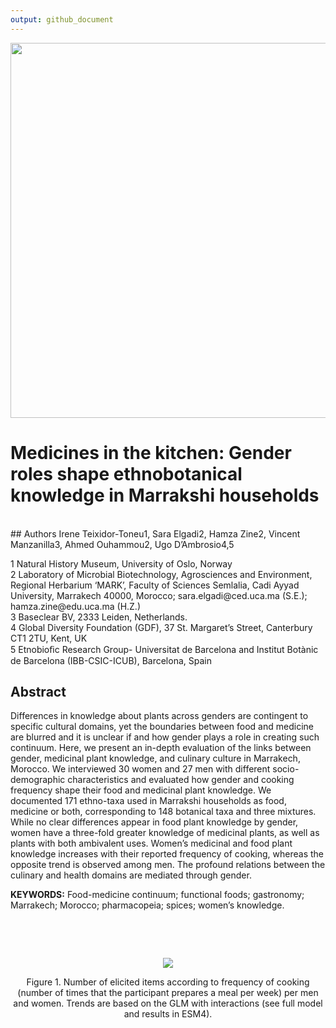 ```yaml
---
output: github_document
---
```


<p align="center">
<img width="800" height="600" src="https://github.com/vincentmanz/Morocco/blob/master/spices.jpg?raw=true">
</p>


# Medicines in the kitchen: Gender roles shape ethnobotanical knowledge in Marrakshi households


<br>
## Authors
Irene Teixidor-Toneu1, Sara Elgadi2, Hamza Zine2, Vincent Manzanilla3, Ahmed Ouhammou2, Ugo D’Ambrosio4,5  

1 Natural History Museum, University of Oslo, Norway  
2 Laboratory of Microbial Biotechnology, Agrosciences and Environment, Regional Herbarium ‘MARK’, Faculty of Sciences Semlalia, Cadi Ayyad University, Marrakech 40000, Morocco; sara.elgadi@ced.uca.ma (S.E.); hamza.zine@edu.uca.ma (H.Z.)  
3 Baseclear BV, 2333 Leiden, Netherlands.  
4 Global Diversity Foundation (GDF), 37 St. Margaret’s Street, Canterbury CT1 2TU, Kent, UK  
5 Etnobioﬁc Research Group- Universitat de Barcelona and Institut Botànic de Barcelona (IBB-CSIC-ICUB), Barcelona, Spain  

## Abstract

Differences in knowledge about plants across genders are contingent to specific cultural domains, yet the boundaries between food and medicine are blurred and it is unclear if and how gender plays a role in creating such continuum. Here, we present an in-depth evaluation of the links between gender, medicinal plant knowledge, and culinary culture in Marrakech, Morocco. We interviewed 30 women and 27 men with different socio-demographic characteristics and evaluated how gender and cooking frequency shape their food and medicinal plant knowledge. We documented 171 ethno-taxa used in Marrakshi households as food, medicine or both, corresponding to 148 botanical taxa and three mixtures. While no clear differences appear in food plant knowledge by gender, women have a three-fold greater knowledge of medicinal plants, as well as plants with both ambivalent uses. Women’s medicinal and food plant knowledge increases with their reported frequency of cooking, whereas the opposite trend is observed among men. The profound relations between the culinary and health domains are mediated through gender. 

**KEYWORDS:** Food-medicine continuum; functional foods; gastronomy; Marrakech; Morocco; pharmacopeia; spices; women’s knowledge.

<br> 

<br>

<p align="center">
<img src="https://github.com/vincentmanz/Morocco/blob/master/Figure_1_font_small.png?raw=true">
</p>
<center>

Figure 1. Number of elicited items according to frequency of cooking (number of times that the participant prepares a meal per week) per men and women. Trends are based on the GLM with interactions (see full model and results in ESM4). 
</center>
